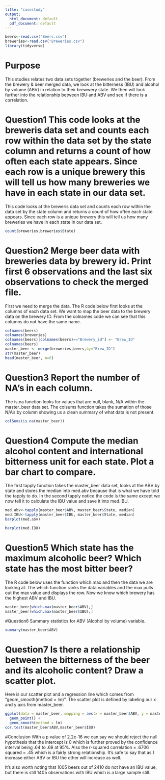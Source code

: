 ```yaml
---
title: "casestudy"
output:
  html_document: default
  pdf_document: default
---
```


```r
beers<-read.csv("Beers.csv")
breweries<-read.csv("Breweries.csv")
library(tidyverse)

```
# Purpose
This studies relates two data sets together (breweries and the beer). From the brewery & beer merged data, we look at the bitterness (IBU) and alcohol by volume (ABV) in relation to their brewwery state. We then will look further into the relationship between IBU and ABV and see if there is a correlation.



# Question1 This code looks at the breweris data set and counts each row within the data set by the state column and returns a count of how often each state appears. Since each row is a unique brewery this will tell us how many breweries we have in each state in our data set.
This code looks at the breweris data set and counts each row within the data set by the state column and returns a count of how often each state appears. Since each row is a unique brewery this will tell us how many breweries we have in each state in our data set.


```r
count(breweries,breweries$State)
```

# Question2 Merge beer data with breweries data by brewery id. Print first 6 observations and the last six observations to check the merged file.
First we need to merge the data. The R code below first looks at the columns of each data set. We want to map the beer data to the brewery data on the brewery ID. From the colnames code we can see that this columns do not have the same name.

```r
colnames(beers)
colnames(breweries)
colnames(beers)[colnames(beers)=="Brewery_id"] <- "Brew_ID"
colnames(beers)
master_beer <- merge(breweries,beers,by="Brew_ID")
str(master_beer)
head(master_beer, n=6)

```

# Question3 Report the number of NA’s in each column.
The is.na function looks for values that are null, blank, N/A within the master_beer data set. The colsums function takes the sumation of those N/A’s by column showing us a clean summary of what data is not present.
```r
colSums(is.na(master_beer))
```


# Question4 Compute the median alcohol content and international bitterness unit for each state. Plot a bar chart to compare.
The first tapply function takes the master_beer data set, looks at the ABV by state and stores the median into med.abv because that is what we have told the tapply to do. In the second tapply notice the code is the same except we now tell it to calculate the IBU value and save it into med.IBU.

```r
med.abv<-tapply(master_beer$ABV, master_beer$State, median)
med.IBU<-tapply(master_beer$IBU, master_beer$State, median)
barplot(med.abv)

barplot(med.IBU)
```

# Question5 Which state has the maximum alcoholic beer? Which state has the most bitter beer?
The R code below uses the function which.max and then the data we are looking at. The which function ranks the data variables and the max pulls out the max value and displays the row. Now we know which brewery has the highest ABV and IBU.

```r
master_beer[which.max(master_beer$ABV),]
master_beer[which.max(master_beer$IBU),]

```


#Question6 Summary statistics for ABV (Alcohol by volume) variable.
```r
summary(master_beer$ABV)
```

# Question7 Is there a relationship between the bitterness of the beer and its alcoholic content? Draw a scatter plot.
Here is our scatter plot and a regression line which comes from “geom_smooth(method = lm)”. The scatter plot is defined by labeling our x and y axis from master_beer.
```r
ggplot(data = master_beer, mapping = aes(x = master_beer$ABV, y = master_beer$IBU))+
  geom_point() +
  geom_smooth(method = lm) 
cor.test(master_beer$ABV,master_beer$IBU)
```
#Conclusion
With a p value of 2.2e-16 we can say we should reject the null hypothesis that the intercept is 0 which is further proved by the confidence interval being .64 to .69 at 95%. Also the r-squared correlation = .6706 squared = .45 which is a fairly strong relationship. It’s safe to say that as I increase either ABV or IBU the other will increase as well.

It’s also worth noting that 1005 beers out of 2410 do not have an IBU value, but there is still 1405 observations with IBU which is a large sample still.
